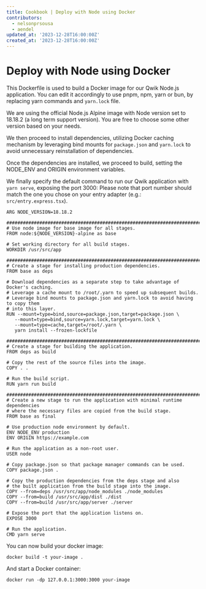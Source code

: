 ```yaml
---
title: Cookbook | Deploy with Node using Docker
contributors:
  - nelsonprsousa
  - aendel
updated_at: '2023-12-28T16:00:00Z'
created_at: '2023-12-28T16:00:00Z'
---
```


# Deploy with Node using Docker

This Dockerfile is used to build a Docker image for our Qwik Node.js application. You can edit it accordingly to use pnpm, npm, yarn or bun, by replacing yarn commands and `yarn.lock` file.

We are using the official Node.js Alpine image with Node version set to 18.18.2 (a long term support version). You are free to choose some other version based on your needs.

We then proceed to install dependencies, utilizing Docker caching mechanism by leveraging bind mounts for `package.json` and `yarn.lock` to avoid unnecessary reinstallation of dependencies.

Once the dependencies are installed, we proceed to build, setting the NODE_ENV and ORIGIN environment variables.

We finally specify the default command to run our Qwik application with `yarn serve`, exposing the port 3000: Please note that port number should match the one you chose on your entry adapter (e.g.: `src/entry.express.tsx`).

 ```docker
 ARG NODE_VERSION=18.18.2

################################################################################
# Use node image for base image for all stages.
FROM node:${NODE_VERSION}-alpine as base

# Set working directory for all build stages.
WORKDIR /usr/src/app

################################################################################
# Create a stage for installing production dependencies.
FROM base as deps

# Download dependencies as a separate step to take advantage of Docker's caching.
# Leverage a cache mount to /root/.yarn to speed up subsequent builds.
# Leverage bind mounts to package.json and yarn.lock to avoid having to copy them
# into this layer.
RUN --mount=type=bind,source=package.json,target=package.json \
    --mount=type=bind,source=yarn.lock,target=yarn.lock \
    --mount=type=cache,target=/root/.yarn \
    yarn install --frozen-lockfile

################################################################################
# Create a stage for building the application.
FROM deps as build

# Copy the rest of the source files into the image.
COPY . .

# Run the build script.
RUN yarn run build

################################################################################
# Create a new stage to run the application with minimal runtime dependencies
# where the necessary files are copied from the build stage.
FROM base as final

# Use production node environment by default.
ENV NODE_ENV production
ENV ORIGIN https://example.com

# Run the application as a non-root user.
USER node

# Copy package.json so that package manager commands can be used.
COPY package.json .

# Copy the production dependencies from the deps stage and also
# the built application from the build stage into the image.
COPY --from=deps /usr/src/app/node_modules ./node_modules
COPY --from=build /usr/src/app/dist ./dist
COPY --from=build /usr/src/app/server ./server

# Expose the port that the application listens on.
EXPOSE 3000

# Run the application.
CMD yarn serve
 ```

 You can now build your docker image:

 ```shell
 docker build -t your-image .
 ```

And start a Docker container:

 ```shell
docker run -dp 127.0.0.1:3000:3000 your-image
 ```
